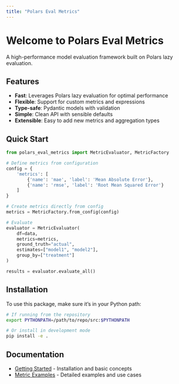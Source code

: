 ```yaml
---
title: "Polars Eval Metrics"
---
```


# Welcome to Polars Eval Metrics

A high-performance model evaluation framework built on Polars lazy evaluation.

## Features

- **Fast**: Leverages Polars lazy evaluation for optimal performance
- **Flexible**: Support for custom metrics and expressions
- **Type-safe**: Pydantic models with validation
- **Simple**: Clean API with sensible defaults
- **Extensible**: Easy to add new metrics and aggregation types

## Quick Start

```python
from polars_eval_metrics import MetricEvaluator, MetricFactory

# Define metrics from configuration
config = {
    'metrics': [
        {'name': 'mae', 'label': 'Mean Absolute Error'},
        {'name': 'rmse', 'label': 'Root Mean Squared Error'}
    ]
}

# Create metrics directly from config
metrics = MetricFactory.from_config(config)

# Evaluate
evaluator = MetricEvaluator(
    df=data,
    metrics=metrics,
    ground_truth="actual",
    estimates=["model1", "model2"],
    group_by=["treatment"]
)

results = evaluator.evaluate_all()
```

## Installation

To use this package, make sure it's in your Python path:

```bash
# If running from the repository
export PYTHONPATH=/path/to/repo/src:$PYTHONPATH

# Or install in development mode
pip install -e .
```

## Documentation

- [Getting Started](getting_started.qmd) - Installation and basic concepts
- [Metric Examples](metric.qmd) - Detailed examples and use cases